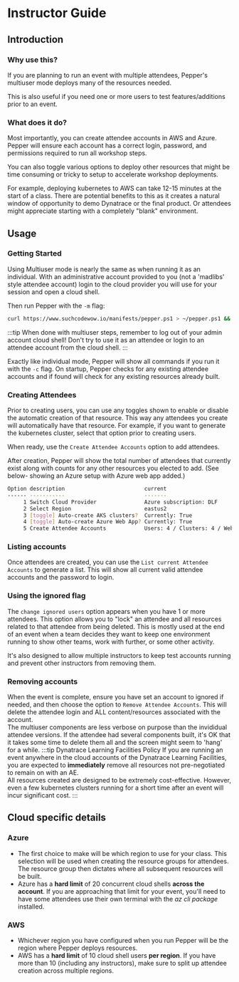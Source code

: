 # Instructor Guide

## Introduction

### Why use this?

If you are planning to run an event with multiple attendees, Pepper's multiuser mode deploys many of the resources needed.

This is also useful if you need one or more users to test features/additions prior to an event.

### What does it do?

Most importantly, you can create attendee accounts in AWS and Azure. Pepper will ensure each account has a correct login, password, and permissions required to run all workshop steps.

You can also toggle various options to deploy other resources that might be time consuming or tricky to setup to accelerate workshop deployments.

For example, deploying kubernetes to AWS can take 12-15 minutes at the start of a class. There are potential benefits to this as it creates a natural window of opportunity to demo Dynatrace or the final product. Or attendees might appreciate starting with a completely "blank" environment.

## Usage

### Getting Started

Using Multiuser mode is nearly the same as when running it as an individual. With an administrative account provided to you (not a 'madlibs' style attendee account) login to the cloud provider you will use for your session and open a cloud shell.

Then run Pepper with the `-m` flag:

```bash
curl https://www.suchcodewow.io/manifests/pepper.ps1 > ~/pepper.ps1 && pwsh ~/pepper.ps1 -c -m
```

:::tip
When done with multiuser steps, remember to log out of your admin account cloud shell! Don't try to use it as an attendee or login to an attendee account from the cloud shell.
:::

Exactly like individual mode, Pepper will show all commands if you run it with the `-c` flag. On startup, Pepper checks for any existing attendee accounts and if found will check for any existing resources already built.

### Creating Attendees

Prior to creating users, you can use any toggles shown to enable or disable the automatic creation of that resource. This way any attendees you create will automatically have that resource. For example, if you want to generate the kubernetes cluster, select that option prior to creating users.

When ready, use the `Create Attendee Accounts` option to add attendees.

After creation, Pepper will show the total number of attendees that currently exist along with counts for any other resources you elected to add. (See below- showing an Azure setup with Azure web app added.)

```bash
Option description                         current
------ -----------                         -------
     1 Switch Cloud Provider               Azure subscription: DLF
     2 Select Region                       eastus2
     3 [toggle] Auto-create AKS clusters?  Currently: True
     4 [toggle] Auto-create Azure Web App? Currently: True
     5 Create Attendee Accounts            Users: 4 / Clusters: 4 / Webapps: 4
```

### Listing accounts

Once attendees are created, you can use the `List current Attendee Accounts` to generate a list. This will show all current valid attendee accounts and the password to login.

### Using the ignored flag

The `change ignored users` option appears when you have 1 or more attendees. This option allows you to "lock" an attendee and all resources related to that attendee from being deleted. This is mostly used at the end of an event when a team decides they want to keep one environment running to show other teams, work with further, or some other activity.

It's also designed to allow multiple instructors to keep test accounts running and prevent other instructors from removing them.

### Removing accounts

When the event is complete, ensure you have set an account to ignored if needed, and then choose the option to `Remove Attendee Accounts`. This will delete the attendee login and ALL content/resources associated with the account.  
The multiuser components are less verbose on purpose than the invididual attendee versions. If the attendee had several components built, it's OK that it takes some time to delete them all and the screen might seem to 'hang' for a while.
:::tip Dynatrace Learning Facilities Policy
If you are running an event anywhere in the cloud accounts of the Dynatrace Learning Facilities, you are expected to **immediately** remove all resources not pre-negotiated to remain on with an AE.  
All resources created are designed to be extremely cost-effective. However, even a few kubernetes clusters running for a short time after an event will incur significant cost.
:::

## Cloud specific details

### Azure

- The first choice to make will be which region to use for your class. This selection will be used when creating the resource groups for attendees. The resource group then dictates where all subsequent resources will be built.
- Azure has a **hard limit** of 20 concurrent cloud shells **across the account**. If you are approaching that limit for your event, you'll need to have some attendees use their own terminal with the _az cli package_ installed.

### AWS

- Whichever region you have configured when you run Pepper will be the region where Pepper deploys resources.
- AWS has a **hard limit** of 10 cloud shell users **per region**. If you have more than 10 (including any instructors), make sure to split up attendee creation across multiple regions.
